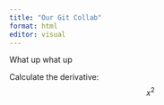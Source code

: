 ```yaml
---
title: "Our Git Collab"
format: html
editor: visual
---
```


What up what up

Calculate the derivative: $$x^2$$
